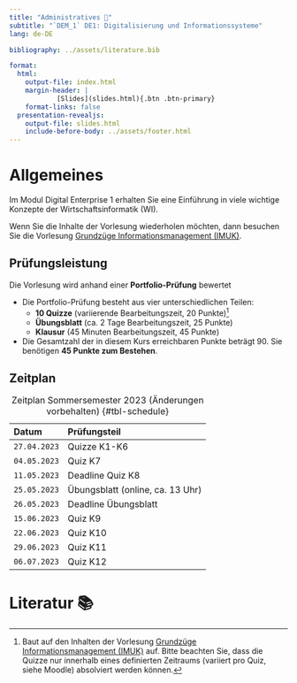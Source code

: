 ```yaml
---
title: "Administratives 🧐"
subtitle: "`DEM_1` DE1: Digitalisierung und Informationssysteme"
lang: de-DE

bibliography: ../assets/literature.bib

format: 
  html:
    output-file: index.html
    margin-header: | 
            [Slides](slides.html){.btn .btn-primary}
    format-links: false     
  presentation-revealjs:
    output-file: slides.html 
    include-before-body: ../assets/footer.html
---
```


# Allgemeines

Im Modul Digital Enterprise 1 erhalten Sie eine Einführung in viele wichtige Konzepte der Wirtschaftsinformatik (WI). 

Wenn Sie die Inhalte der Vorlesung wiederholen möchten, dann besuchen Sie die Vorlesung [Grundzüge Informationsmanagement (IMUK)](/lectures/GIM/23ST/admin).

## Prüfungsleistung

Die Vorlesung wird anhand einer __Portfolio-Prüfung__ bewertet

:::{.incremental}
- Die Portfolio-Prüfung besteht aus vier unterschiedlichen Teilen:
  - __10 Quizze__ (variierende Bearbeitungszeit, 20 Punkte)[^2]
  - __Übungsblatt__ (ca. 2 Tage Bearbeitungszeit, 25 Punkte)
  - __Klausur__ (45 Minuten Bearbeitungszeit, 45 Punkte)
- Die Gesamtzahl der in diesem Kurs erreichbaren Punkte beträgt 90. Sie benötigen __45 Punkte zum Bestehen__.
:::

[^2]: Baut auf den Inhalten der Vorlesung [Grundzüge Informationsmanagement (IMUK)](/lectures/GIM/23ST/admin) auf. Bitte beachten Sie, dass die Quizze nur innerhalb eines definierten Zeitraums (variiert pro Quiz, siehe Moodle) absolviert werden können.

## Zeitplan {.scrollable .smaller}

| Datum        | Prüfungsteil                            |
|:-------------|:----------------------------------------|
| `27.04.2023` | Quizze K1-K6
| `04.05.2023` | Quiz K7
| `11.05.2023` | Deadline Quiz K8
| `25.05.2023` | Übungsblatt (online, ca. 13 Uhr)
| `26.05.2023` | Deadline Übungsblatt 
| `15.06.2023` | Quiz K9
| `22.06.2023` | Quiz K10
| `29.06.2023` | Quiz K11
| `06.07.2023` | Quiz K12

: Zeitplan Sommersemester 2023 (Änderungen vorbehalten) {#tbl-schedule}

# Literatur 📚
::: {#refs}
:::